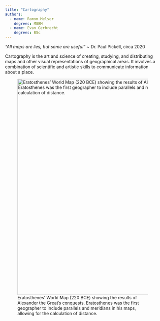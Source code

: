 ```yaml
---
title: "Cartography"
authors:
  - name: Ramon Melser
    degrees: MGEM
  - name: Evan Gerbrecht
    degrees: BSc
---
```


*"All maps are lies, but some are useful"* \~ Dr. Paul Pickell, circa 2020

Cartography is the art and science of creating, studying, and distributing maps and other visual representations of geographical areas. It involves a combination of scientific and artistic skills to communicate information about a place.

![Eratosthenes' World Map (220 BCE) showing the results of Alexander the Great's conquests. Eratosthenes was the first geographer to include parallels and meridians in his maps, allowing for the calculation of distance.](images/clipboard-2330051434.jpeg){fig-align="left" width="700"}
